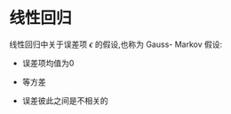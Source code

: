# 线性回归 {#lineregression}

线性回归中关于误差项 $\epsilon$ 的假设,也称为 Gauss- Markov 假设:

- 误差项均值为0 

- 等方差

- 误差彼此之间是不相关的




